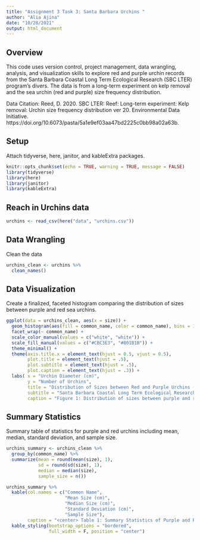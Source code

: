 ```yaml
---
title: "Assignment 3 Task 3: Santa Barbara Urchins "
author: "Alia Ajina"
date: "10/28/2021"
output: html_document
---
```


## Overview
This code uses version control, project management, data wrangling, analysis, and visualization skills to explore red and purple urchin records from the Santa Barbara Coastal Long Term Ecological Research (SBC LTER) program's divers. The data is from a long-term experiment on kelp removal and the sea urchin (red and purple) size frequency distribution.

Data Citation: Reed, D. 2020. SBC LTER: Reef: Long-term experiment: Kelp removal: Urchin size frequency distribution ver 20. Environmental Data Initiative. https://doi.org/10.6073/pasta/5a1e9ef03aa47bd2225c0bb98a02a63b. 

## Setup

Attach tidyverse, here, janitor, and kableExtra packages.

```r
knitr::opts_chunk$set(echo = TRUE, warning = TRUE, message = FALSE)
library(tidyverse)
library(here)
library(janitor)
library(kableExtra)
```

## Reach in Urchins data

```r
urchins <- read_csv(here("data", "urchins.csv"))
```

## Data Wrangling

Clean the data

```r
urchins_clean <- urchins %>% 
  clean_names()
```

## Data Visualization

Create a finalized, faceted histogram comparing the distribution of sizes between purple and red sea urchins.

```r
ggplot(data = urchins_clean, aes(x = size)) +
  geom_histogram(aes(fill = common_name, color = common_name), bins = 10) + 
  facet_wrap(~ common_name) + 
  scale_color_manual(values = c("white", "white")) +
  scale_fill_manual(values = c("#CBC3E3", "#801B1B")) +
  theme_minimal() + 
  theme(axis.title.x = element_text(hjust = 0.5, vjust = 0.5),
        plot.title = element_text(hjust = .5), 
        plot.subtitle = element_text(hjust = .5),
        plot.caption = element_text(hjust = .3)) +
  labs( x = "Urchin Diameter (cm)",
        y = "Number of Urchins",
        title = "Distribution of Sizes between Red and Purple Urchins (AJINA)",
        subtitle = "Santa Barbara Coastal Long Term Ecological Research", 
        caption = "Figure 1: Distribution of sizes between purple and red sea urchins at five different sites along the Santa Barbara Coast." )
```

## Summary Statistics

Summary table of statistics for purple and red urchins including mean, median, standard deviation, and sample size.

```r
urchins_summary <- urchins_clean %>% 
  group_by(common_name) %>% 
  summarize(mean = round(mean(size), 1), 
            sd = round(sd(size), 1),
            median = median(size),
            sample_size = n())

urchins_summary %>% 
  kable(col.names = c("Common Name", 
                      "Mean Size (cm)",
                      "Median Size (cm)",
                      "Standard Deviation (cm)",
                      "Sample Size"),
        caption = "<center> Table 1: Summary Statistics of Purple and Red Urchins<center>") %>% 
  kable_styling(bootstrap_options = "bordered",
                full_width = F, position = "center")


```

